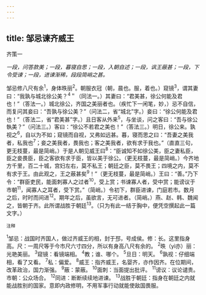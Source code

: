 ```yaml
---
---
---
```

title: 邹忌谏齐威王
---



齐策一

*一段，问答款美；一段，暮寝自思；一段，入朝自述；一段，讽王蔽甚；一段，下令受谏；一段，进谏渐稀，段段简峭之甚。*

邹忌修八尺有余<sup>1</sup>，身体昳丽<sup>2</sup>。朝服衣冠（朝，晨也。服，着也。）窥镜<sup>3</sup>，谓其妻曰：“我孰与城北徐公美？<sup>4</sup>＂（同法一。）其妻曰：“君美甚，徐公何能及君也！”（答法一。）城北徐公，齐国之美丽者也。（疾忙下一闲笔，妙，）忌不自信，而复问其妾曰：“吾孰与徐公美？”（问法二，省“城北”字。）妾曰：“徐公何能及君也！”（答法二，省“君美甚”字。）且日客从外来<sup>5</sup>，与坐谈，问之客曰：“吾与徐公執美？”（问法三。）客曰：“徐公不若君之美也！”（答法三。）明日，徐公来。孰视之<sup>6</sup>，自以为不如；窥镜而自视，又弗如远甚。暮，寝而思之曰：“吾妻之美我者，私我也<sup>7</sup>；妾之美我者，畏我也；客之美我者，欲有求于我也。”（直直三句，更无枝蔓，最是简峭。）于是人朝见威王曰<sup>8</sup>：“臣诚知不如徐公美，臣之妻私臣，臣之妾畏臣，臣之客欲有求于臣，皆以美于徐公。（更无枝蔓，最是简峭。）今齐地方千里，百二十城，宫妇左右，莫不私王；朝廷之臣，莫不畏王；四境之内，莫不有求于王。由此观之，王之蔽甚矣<sup>9</sup>！”（更无枝蔓，最是简峭。）王曰：“善。”乃下令：“群臣吏民，能面刺寡人之过者<sup>10</sup>，受上赏；书谏寡人者，受中赏；能谤议于市朝<sup>11</sup>，闻寡人之耳者，受下赏。”（简峭。）令初下，群臣进谏，门庭若市。数月之后，时时而间进<sup>12</sup>。期年之后，虽欲言，无可进者。（简峭。）燕、赵、韩、魏闻之，皆朝于齐。此所谓战胜于朝廷<sup>13</sup>。（只为有此一结于胸中，便凭空撰起此一篇文字。）

<sup>注释</sup>

<sup>1</sup>邹忌：战国时齐国人，做过齐威王的相，封于邳，号成侯。修：长。这里指身高。尺：一周尺等于今市尺六寸四分，所以有身高八尺有余的。
<sup>2</sup>昳（yì亦）丽：光艳美丽。
<sup>3</sup>窥镜：看镜端相。
<sup>4</sup>教；谁、哪个。
<sup>5</sup>旦日：明天。
<sup>6</sup>孰视：仔细端相，看了又看。
<sup>7</sup>私：偏爱。
<sup>8</sup>威王：指齐威王，名婴齐，亦作因齐。在位期间，改革政治，国力渐强。
<sup>9</sup>蔽：蒙蔽。
<sup>10</sup>面刺：当面提出批评。
<sup>11</sup>谤议：议论谴贵。市朝：公众场合。
<sup>12</sup>同进：断断续续地进谏。
<sup>13</sup>战胜于朝廷：指身在朝廷之内就能战胜别的国家。意即内政修明，不用军事行动就能使敌国畏服。